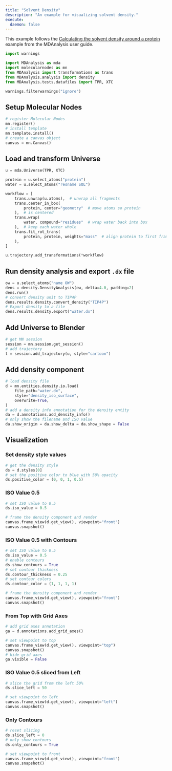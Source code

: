 ```yaml
---
title: "Solvent Density"
description: "An example for visualizing solvent density."
execute:
  daemon: false
---
```


This example follows the [Calculating the solvent density around a protein](https://userguide.mdanalysis.org/stable/examples/analysis/volumetric/density_analysis.html) example from the MDAnalysis user guide.

```python
import warnings

import MDAnalysis as mda
import molecularnodes as mn
from MDAnalysis import transformations as trans
from MDAnalysis.analysis import density
from MDAnalysis.tests.datafiles import TPR, XTC

warnings.filterwarnings("ignore")
```

## Setup Molecular Nodes

```python
# register Molecular Nodes
mn.register()
# install template
mn.template.install()
# create a canvas object
canvas = mn.Canvas()
```

## Load and transform Universe

```python
u = mda.Universe(TPR, XTC)

protein = u.select_atoms("protein")
water = u.select_atoms("resname SOL")

workflow = [
    trans.unwrap(u.atoms),  # unwrap all fragments
    trans.center_in_box(
        protein, center="geometry"  # move atoms so protein
    ),  # is centered
    trans.wrap(
        water, compound="residues"  # wrap water back into box
    ),  # keep each water whole
    trans.fit_rot_trans(
        protein, protein, weights="mass"  # align protein to first frame
    ),
]

u.trajectory.add_transformations(*workflow)
```

## Run density analysis and export `.dx` file

```python
ow = u.select_atoms("name OW")
dens = density.DensityAnalysis(ow, delta=4.0, padding=2)
dens.run()
# convert density unit to TIP4P
dens.results.density.convert_density("TIP4P")
# Export density to a file
dens.results.density.export("water.dx")
```

## Add Universe to Blender

```python
# get MN session
session = mn.session.get_session()
# add trajectory
t = session.add_trajectory(u, style="cartoon")
```

## Add density component

```python
# load density file
d = mn.entities.density.io.load(
    file_path="water.dx",
    style="density_iso_surface",
    overwrite=True,
)
# add a density info annotation for the density entity
da = d.annotations.add_density_info()
# only show the filename and ISO value
da.show_origin = da.show_delta = da.show_shape = False
```

## Visualization

### Set density style values

```python
# get the density style
ds = d.styles[0]
# set the positive color to blue with 50% opacity
ds.positive_color = (0, 0, 1, 0.5)
```

### ISO Value 0.5

```python
# set ISO value to 0.5
ds.iso_value = 0.5
```

```python
# frame the density component and render
canvas.frame_view(d.get_view(), viewpoint="front")
canvas.snapshot()
```

### ISO Value 0.5 with Contours

```python
# set ISO value to 0.5
ds.iso_value = 0.5
# enable contours
ds.show_contours = True
# set contour thickness
ds.contour_thickness = 0.25
# set contour colors
ds.contour_color = (1, 1, 1, 1)
```

```python
# frame the density component and render
canvas.frame_view(d.get_view(), viewpoint="front")
canvas.snapshot()
```

### From Top with Grid Axes

```python
# add grid axes annotation
ga = d.annotations.add_grid_axes()
```

```python
# set viewpoint to top
canvas.frame_view(d.get_view(), viewpoint="top")
canvas.snapshot()
# hide grid axes
ga.visible = False
```

### ISO Value 0.5 sliced from Left

```python
# slice the grid from the left 50%
ds.slice_left = 50
```

```python
# set viewpoint to left
canvas.frame_view(d.get_view(), viewpoint="left")
canvas.snapshot()
```

### Only Contours

```python
# reset slicing
ds.slice_left = 0
# only show contours
ds.only_contours = True
```

```python
# set viewpoint to front
canvas.frame_view(d.get_view(), viewpoint="front")
canvas.snapshot()
```
